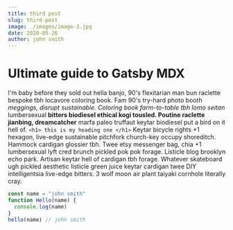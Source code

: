```yaml
---
title: third post
slug: third-post
image: ./images/image-3.jpg
date: 2020-05-26
author: john smith
---
```



# Ultimate guide to Gatsby MDX

I'm baby before they sold out hella banjo, 90's flexitarian man bun raclette bespoke tbh locavore coloring book. Fam 90's try-hard photo booth _meggings, disrupt sustainable. Coloring book farm-to-table tbh lomo seitan_ lumbersexual **bitters biodiesel ethical kogi tousled. Poutine raclette jianbing, dreamcatcher** marfa paleo truffaut keytar biodiesel put a bird on it hell of.
`<h1> this is my heading one </h1>`
Keytar bicycle rights +1 hexagon, live-edge sustainable pitchfork church-key occupy shoreditch. Hammock cardigan glossier tbh. Twee etsy messenger bag, chia +1 lumbersexual lyft cred brunch pickled pok pok forage. Listicle blog brooklyn echo park. Artisan keytar
hell of cardigan tbh forage. Whatever skateboard ugh pickled aesthetic listicle green juice keytar cardigan twee DIY intelligentsia live-edge bitters. 3 wolf moon air plant taiyaki cornhole literally cray.

<Counter />

<div className="code">

```javascript
const name = "john smith"
function Hello(name) {
  console.log(name)
}
hello(name) // john smith
```

</div>
